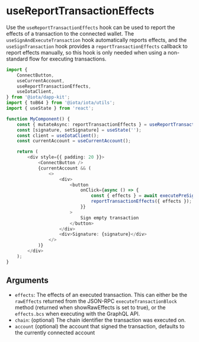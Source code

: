 
# useReportTransactionEffects

Use the `useReportTransactionEffects` hook can be used to report the effects of a transaction to the
connected wallet. The `useSignAndExecuteTransaction` hook automatically reports effects, and the
`useSignTransaction` hook provides a `reportTransactionEffects` callback to report effects manually,
so this hook is only needed when using a non-standard flow for executing transactions.

```ts
import {
	ConnectButton,
	useCurrentAccount,
	useReportTransactionEffects,
	useIotaClient,
} from '@iota/dapp-kit';
import { toB64 } from '@iota/iota/utils';
import { useState } from 'react';

function MyComponent() {
	const { mutateAsync: reportTransactionEffects } = useReportTransactionEffects();
	const [signature, setSignature] = useState('');
	const client = useIotaClient();
	const currentAccount = useCurrentAccount();

	return (
		<div style={{ padding: 20 }}>
			<ConnectButton />
			{currentAccount && (
				<>
					<div>
						<button
							onClick={async () => {
								const { effects } = await executePreSignedTransaction();
								reportTransactionEffects({ effects });
							}}
						>
							Sign empty transaction
						</button>
					</div>
					<div>Signature: {signature}</div>
				</>
			)}
		</div>
	);
}
```

## Arguments

- `effects`: The effects of an executed transaction. This can either be the `rawEffects` returned
  from the JSON-RPC `executeTransactionBlock` method (returned when showRawEffects is set to true),
  or the `effects.bcs` when executing with the GraphQL API.
- `chain`: (optional) The chain identifier the transaction was executed on.
- `account` (optional) the account that signed the transaction, defaults to the currently connected
  account

